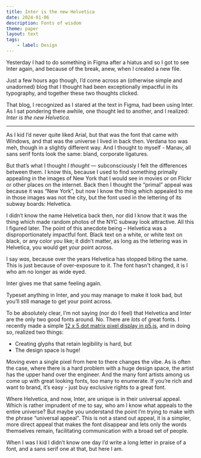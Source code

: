 ```yaml
---
title: Inter is the new Helvetica
date: 2024-01-06
description: Fonts of wisdom
theme: paper
layout: text
tags:
    - label: Design
---
```



Yesterday I had to do something in Figma after a hiatus and so I got to
see <ExternalLinkWithIcon href="https://rsms.me/inter/">Inter</ExternalLinkWithIcon>
again, and because of the break, anew, when I created a new file.

Just a few hours ago though, I’d come across an (otherwise simple and unadorned)
blog that I thought had been exceptionally impactful in its typography, and
together these two thoughts clicked.

That blog, I recognized as I stared at the text in Figma, had been using Inter.
As I sat pondering there awhile, one thought led to another, and I realized:
_Inter is the new Helvetica_.

---

As I kid I’d never quite liked Arial, but that was the font that came with
Windows, and that was the universe I lived in back then. Verdana too was meh,
though in a slightly different way. And I thought to myself - Manav, all sans
serif fonts look the same: bland, corporate ligatures.

But that’s what I thought _I thought_ — subconsciously I felt the differences
between them. I know this, because I used to find something primally appealing
in the images of New York that I would see in movies or on Flickr or other
places on the internet. Back then I thought the “primal” appeal was because it
was “New York”, but now I know the thing which appealed to me in those images
was not the city, but the font used in the lettering of its subway boards:
Helvetica.

I didn’t know the name Helvetica back then, nor did I know that it was the thing
which made random photos of the NYC subway look attractive. All this I figured
later. The point of this anecdote being – Helvetica was a disproportionately
impactful font. Black text on a white, or white text on black, or any color you
like; it didn’t matter, as long as the lettering was in Helvetica, you would get
your point across.

I say _was_, because over the years Helvetica has stopped biting the same. This
is just because of over-exposure to it. The font hasn't changed, it is I who am
no longer as wide eyed.

Inter gives me that same feeling again.

Typeset anything in Inter, and you may manage to make it look bad, but you’ll
still manage to get your point across.

To be absolutely clear, I’m not saying (nor do I feel) that Helvetica and Inter
are the only two good fonts around. No. There are _lots_ of great fonts. I
recently made a simple [12 x 5 dot matrix pixel display in p5.js](/gen24/4), and
in doing so, realized two things:

-   Creating glyphs that retain legibility is hard, but
-   The design space is huge!

Moving even a single pixel from here to there changes the vibe. As is often the
case, where there is a hard problem with a huge design space, the artist has the
upper hand over the engineer. And the many font artists among us come up with
great looking fonts, too many to enumerate. If you’re rich and want to brand,
it’s easy - just buy exclusive rights to a great font.

Where Helvetica, and now, Inter, are unique is in their universal appeal. Which
is rather imprudent of me to say, who am I know what appeals to the entire
universe? But maybe you understand the point I’m trying to make with the phrase
“universal appeal”. This is not a stand out appeal, it is a simpler, more direct
appeal that makes the font disappear and lets only the words themselves remain,
facilitating communication with a broad set of people.

When I was I kid I didn’t know one day I’d write a long letter in praise of a
font, and a sans serif one at that, but here I am.
